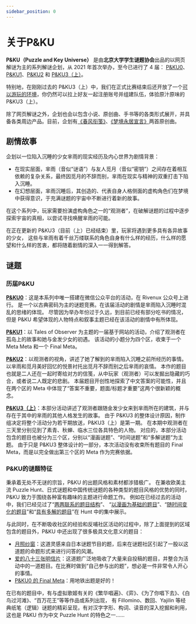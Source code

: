```yaml
---
sidebar_position: 0
---
```


# 关于P&KU

**P&KU（Puzzle and Key Universe）** 是由**北京大学学生谜题协会**出品的以网页解谜为主的系列解谜企划，从 2021 年首次举办，至今已进行了 4 届：
[P&KU0](https://info.pkupuzzle.art/archive/pnku0)、[P&KU1](https://info.pkupuzzle.art/archive/pnku1)、[P&KU2](https://info.pkupuzzle.art/archive/pnku2) 和 [P&KU3（上）](https://info.pkupuzzle.art/archive/pnku3)。

特别地，在刚刚过去的 P&KU3（上）中，我们在正式比赛结束后还开放了一个[可以游玩的环境](https://pnku3-playground.pkupuzzle.art/)，你仍然可以拉上好友一起注册账号并组建队伍，体验原汁原味的 P&KU3（上）。

除了网页解谜之外，企划也会以包含小说、原创曲、手书等的各类形式展开，并具备各类周边产品。目前，企划有[《春风衔笺》](https://info.pkupuzzle.art/archive/pnku2/theme-song)、[《梦境永居宣言》](https://info.pkupuzzle.art/archive/pnku3/theme-song)两首原创曲。

## 剧情故事

企划以一位陷入沉睡的少女芈雨的现实经历及内心世界为剧情背景：

- 在现实层面，芈雨（音似“谜语”）与友人觅月（音似“密钥”）之间存在着相互依赖的复杂关系，最终因觅月的不辞而别，芈雨在现实与精神的双重打击下陷入沉睡。
- 在幻想层面，芈雨沉睡后，其创造的、代表自身人格侧面的虚构角色们在梦境中获得意识，于充满谜题的宇宙中不断进行着新的故事。

在这个系列中，玩家需要扮演虚构角色之一的“观测者”，在破解谜题的过程中逐步探索宇宙的真相，以尝试寻找唤醒芈雨的可能。

在正在更新的 P&KU3（目前（上）已经结束）里，玩家将遇到更多具有各异故事的少女，
这些与芈雨有着千丝万缕联系的角色自身有什么样的经历，什么样的愿望和什么样的苦衷，都将随着剧情的深入一一得到解答。

## 谜题

### 历届P&KU

[**P&KU0**](https://info.pkupuzzle.art/archive/pnku0)：这是本系列中唯一搭建在微信公众平台的活动，在 Rivenux 公众号上进行。
是一个以古典密码为主的谜题竞赛。在该届活动的剧情是芈雨陷入沉睡时混乱的思绪的体现。
尽管因为举办年份过于久远，到目前已经有部分吃书的情况，但是 P&KU 希望体现的人物特点和叙事主题已经在该活动的剧情中有所体现。

[**P&KU1**](https://info.pkupuzzle.art/archive/pnku1)：以 Tales of Observer 为主题的一届基于网站的活动，介绍了观测者在孤岛上的故事和她与金发少女的初遇。
该活动的小题分为四个区，收束于一个 Meta Meta 和一个 Final Meta。

[**P&KU2**](https://info.pkupuzzle.art/archive/pnku2)：以观测者的视角，讲述了她了解到的芈雨陷入沉睡之前所经历的事情。
以芈雨和觅月美好回忆的悦景衬托出觅月不辞而别之后芈雨的哀情。
本作的题目也就是二人还在一起时寄给对方的信笺，从中玩家（观测者）可以发掘出隐藏的巧合，或者说二人既定的悲剧。
本届题目开创性地探索了中文答案的可能性，并且在两个区的 Meta 中体现了“答案不重要，题面/标题才重要”这两个很新颖的概念。

[**P&KU3（上）**](https://info.pkupuzzle.art/archive/pnku3)：本部分活动讲述了观测者跟随金发少女来到芈雨所在的建筑，并与存在于其中的芈雨的其他人格发生的故事。
由于 P&KU3 的整体设计原因，制作组决定将整个活动分为若干期放送，P&KU3（上）是第一期。
在本期中观测者在三天里分别见到了素青、秋蝉、临水三位各具特色的人物。
对应的，本部分活动包含的题目也被分为三个区，分别以“漫画谜题”、“时间谜题”和“多解谜题”为主题。
由于只是 P&KU3 整体设计的一部分，本次活动没有收束所有题目的 Final Meta，而是以完全做出第三个区的 Meta 作为完赛依据。

### P&KU的谜题特征

秉承着无处不无谜的宗旨，P&KU 的出题风格和素材都涉猎极广。
在兼收欧美主流 Puzzle Hunt、日式谜题和中国传统谜题的各种类型的题目风格的优势的同时，P&KU 致力于围绕各种富有趣味的主题进行命题工作。
例如在已经过去的活动中，我们已经见过了“[两两联系的题目结构](https://pnku1.pkupuzzle.art/group/4)”、
“[以漫画为基础的题目](https://pnku3.pkupuzzle.art/area?dst=day1)”、“[随时间变化的题目](https://pnku3.pkupuzzle.art/area?dst=day2)”和“[具有多解的题目](https://pnku3.pkupuzzle.art/area?dst=day3)”在 Hunt 中的集中展示。

与此同时，在不断吸收社区的经验和反哺社区活动的过程中，除了上面提到的区域包含的题目外，P&KU 中还出现了很多极具文化意义的题目：  

- [月照纱窗](https://pnku2.pkupuzzle.art/#/game/miyu/prob_06)：这道灵感来自日本谜题节目的题，后来在谜题社区引起了一股以这道题的命题形式来进行问答的风潮。  
- [爱的八十三张明信片](https://pnku2.pkupuzzle.art/#/game/miyue/autumn_05)：这道题广泛地吸收了大量来自投稿的题目，并整合为活动中的一道题目。在比赛时做到“自己参与出的题”，想必是一件非常令人开心的事情。  
- [P&KU0 的 Final Meta](https://mp.weixin.qq.com/s/aAcA452Pkvot9gMFkvDUrQ)：用地铁出题是好的！  

在已有的题目中，有与虚拟歌姬有关的《繁华唱遍》、《弈》、《为了你唱下去》、《白鸟过河滩》、“百万花王”等等作品或系列出现，
有 Fillomino、数回、Yajilin 等经典纸笔（逻辑）谜题的精彩呈现，有对汉字字形、构词、读音的深入挖掘和利用，这也是 P&KU 作为中文 Puzzle Hunt 的特色之一……
